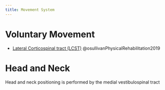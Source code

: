```yaml
---
title: Movement System
---
```



# Voluntary Movement

- [Lateral Corticospinal tract (LCST)]({{< var ref-lateral-corticospinal-tract.path >}}) @osullivanPhysicalRehabilitation2019


# Head and Neck

Head and neck positioning is performed by the medial vestibulospinal tract

